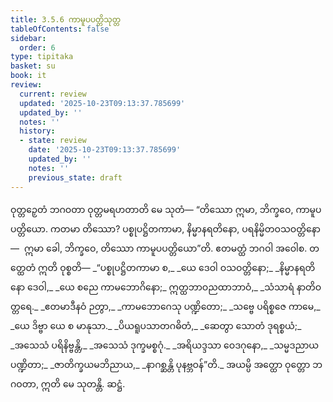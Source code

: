 ```yaml
---
title: 3.5.6 ကာမူပပတ္တိသုတ္တ
tableOfContents: false
sidebar:
  order: 6
type: tipitaka
basket: su
book: it
review:
  current: review
  updated: '2025-10-23T09:13:37.785699'
  updated_by: ''
  notes: ''
  history:
  - state: review
    date: '2025-10-23T09:13:37.785699'
    updated_by: ''
    notes: ''
    previous_state: draft
---
```



<ReviewStatus review={frontmatter.review} showDetails={true} />

<HypothesisAnnotation frontmatter={frontmatter} />

<DynamicBreadcrumb />

<Division number="95" book="it" e="ch" v="18" p="258">

<Paragraph number="677" book="it">
ဝုတ္တဉှေတံ ဘဂဝတာ ဝုတ္တမရဟတာတိ မေ သုတံ—
</Paragraph>

<Paragraph number="678" book="it">
“တိဿော ဣမာ, ဘိက္ခဝေ, ကာမူပပတ္တိယော. ကတမာ တိဿော? ပစ္စုပဋ္ဌိတကာမာ, နိမ္မာနရတိနော, ပရနိမ္မိတဝသဝတ္တိနော—  ဣမာ ခေါ, ဘိက္ခဝေ, တိဿော ကာမူပပတ္တိယော”တိ. ဧတမတ္ထံ ဘဂဝါ အဝေါစ. တတ္ထေတံ ဣတိ ဝုစ္စတိ—
</Paragraph>

<Paragraph number="679" type="verses" book="it">
_“ပစ္စုပဋ္ဌိတကာမာ စ,_  
_ယေ ဒေဝါ ဝသဝတ္တိနော;_  
_နိမ္မာနရတိနော ဒေဝါ,_  
_ယေ စညေ ကာမဘောဂိနော;_  
ဣတ္ထဘာဝညထာဘာဝံ,_  
_သံသာရံ နာတိဝတ္တရေ._  

</Paragraph>

<Paragraph number="680" type="verses" book="it">
_ဧတမာဒီနဝံ ဉတွာ,_  
_ကာမဘောဂေသု ပဏ္ဍိတော;_  
_သဗ္ဗေ ပရိစ္စဇေ ကာမေ,_  
_ယေ ဒိဗ္ဗာ ယေ စ မာနုသာ._  

</Paragraph>

<Paragraph number="681" type="verses" book="it">
_ပိယရူပသာတဂဓိတံ,_  
_ဆေတွာ သောတံ ဒုရစ္စယံ;_  
_အသေသံ ပရိနိဗ္ဗန္တိ,_  
_အသေသံ ဒုက္ခမစ္စဂုံ._  

</Paragraph>

<Paragraph number="682" type="verses" book="it">
_အရိယဒ္ဒသာ ဝေဒဂုနော,_  
_သမ္မဒညာယ ပဏ္ဍိတာ;_  
_ဇာတိက္ခယမဘိညာယ,_  
_နာဂစ္ဆန္တိ ပုနဗ္ဘဝန်”တိ._  

</Paragraph>

<Paragraph number="683" book="it">
အယမ္ပိ အတ္ထော ဝုတ္တော ဘဂဝတာ, ဣတိ မေ သုတန္တိ.

</Paragraph>
</Division>

<Paragraph number="684" type="center" book="it">
ဆဋ္ဌံ.
</Paragraph>